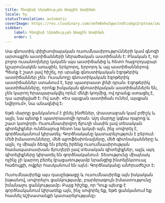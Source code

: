 ```yaml
---
title: Գնոզիսի Ներածության Առաջին Աստիճան
locale: hy
statusTranslation: automatic
coverImage: https://res.cloudinary.com/xmfm6mhw3gwctndtcubgx2rptnae/image/upload/v1741354450/small_cover_introduccion_a_la_gnosis_57a3fc8d72.webp
sidebar:
    label: Գնոզիսի Ներածության Առաջին Աստիճան
    order: 1
---
```

Սա գնոստիկ փիլիսոփայական ուսումնասիրությունների կամ գնոզի արտաքին աստիճանների ներածական աստիճանն է: Բնական է, որ բոլոր ուսանողները կսկսեն այս աստիճանից և հետո հաջորդաբար կշարունակեն առաջին, երկրորդ, երրորդ և այլ աստիճաններով։ Պետք է շատ լավ հիշել, որ սրանք գնոստիկական էզոթերիկ աստիճաններ չեն։ Ուսանողը գնոստիկական էզոթերիկ աստիճաններ ստանում է, երբ պատրաստ լինի դրան։ Էզոթերիկ աստիճանները, որոնք իսկական գնոստիկական աստիճաններն են, չեն կարող հրապարակվել որևէ մեկի կողմից, ով դրանք ստացել է, դա արգելված է։ Ով ասի. «Ես այսքան աստիճան ունեմ, այսքան նվիրում», նա անազնիվ է։

Եթե մարդը ցանկանում է լինել ինժեներ, փաստաբան կամ բժիշկ և այլն, նա պետք է պատրաստվի դրան։ Այդ մարդը կգնա դպրոց և շատ կսովորի։ Ուսումնասիրվող ճյուղի մասին լավ տեսական գիտելիքներ ունենալուց հետո նա կսկսի այն, ինչ սովորել է, գործնականում կիրառել։ Գործնականը կատարելություն է բերում։ Մեծ իմաստունները, մեծ պրոֆեսիոնալները, մեծ գիտնականները և այլն, ոչ միայն ձեռք են բերել իրենց ուսումնասիրության համապատասխան ճյուղերի լավ տեսական գիտելիքներ, այլև այդ գիտելիքները կիրառել են գործնականում։ Տեսությունը միայնակ ոչինչ չի կարող բերել (բացառությամբ նրանցից ինտելեկտուալ հաճույքի, ովքեր հասկանում են այն)։ Գործնականը անհրաժեշտ է։

Ուսումնասիրեք այս դասընթացը և ուսումնասիրեք այն իսկական խթանով, սովորելու ցանկությամբ, բարձրագույն իմաստությունը իմանալու ցանկությամբ։ Բայց հիշեք, որ Դուք պետք է գործնականում կիրառեք այն, ինչ սովորել եք, եթե ցանկանում եք հասնել Աշխատանքի կատարելությանը։

